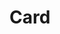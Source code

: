 
<Meta title="Ion/Card" component={CardIonComponent} />


# Card

<Canvas>
  <Story
    name="card"
    args={{
      configuration: {
        header: { titulo: 'Com risco de atraso' },
        footer: {
          buttons: {
            primary: { label: 'Primary' },
            secondary: { label: 'secondary' },
            ghost: { label: 'ghost' },
          },
        },
      },
    }}
    decorators={[
      moduleMetadata({
        declarations: [ButtonComponent, IonIconComponent],
        imports: [CommonModule],
      }),
    ]}
  ></Story>
</Canvas>
